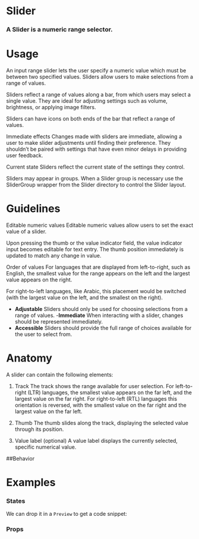
<Meta title="Work|Docs/Slider" component={Slider} />

# Slider

### A Slider is a numeric range selector.


<Preview withToolbar>
  <Story name="Standard">
    <Slider label="Slider" />
  </Story>
</Preview>

# Usage
An input range slider lets the user specify a numeric value which must be between two specified values.
Sliders allow users to make selections from a range of values.

Sliders reflect a range of values along a bar, from which users may select a single value. They are ideal for adjusting settings such as volume, brightness, or applying image filters.

Sliders can have icons on both ends of the bar that reflect a range of values.

Immediate effects
Changes made with sliders are immediate, allowing a user to make slider adjustments until finding their preference. They shouldn’t be paired with settings that have even minor delays in providing user feedback.

Current state
Sliders reflect the current state of the settings they control.




<Preview withToolbar>
  <Story name="RangeSlider">
    <RangeSlider label="Slider" />
  </Story>
</Preview>

Sliders may appear in groups. When a Slider group is necessary use the SliderGroup wrapper from the Slider directory to control the Slider layout.

# Guidelines

Editable numeric values
Editable numeric values allow users to set the exact value of a slider.

Upon pressing the thumb or the value indicator field, the value indicator input becomes editable for text entry. The thumb position immediately is updated to match any change in value.

Order of values
For languages that are displayed from left-to-right, such as English, the smallest value for the range appears on the left and the largest value appears on the right.

For right-to-left languages, like Arabic, this placement would be switched (with the largest value on the left, and the smallest on the right).

- **Adjustable**
Sliders should only be used for choosing selections from a range of values.
-**Immediate**
When interacting with a slider, changes should be represented immediately.
- **Accessible**
Sliders should provide the full range of choices available for the user to select from.


# Anatomy
A slider can contain the following elements:
1. Track
The track shows the range available for user selection. For left-to-right (LTR) languages, the smallest value appears on the far left, and the largest value on the far right. For right-to-left (RTL) languages this orientation is reversed, with the smallest value on the far right and the largest value on the far left.

2. Thumb
The thumb slides along the track, displaying the selected value through its position.

3. Value label (optional)
A value label displays the currently selected, specific numerical value.

##Behavior

# Examples

### States
We can drop it in a `Preview` to get a code snippet:
<Preview>
  <Story name="States">
          <Form columns="1">
        <Section title="Standard">
          <Slider />
        </Section>
        <Section title="Error">
          <Slider error />
        </Section>
        <Section title="Disabled">
          <Slider disabled />
        </Section>
      </Form>
  </Story>
</Preview>




### Props
<Props of={Slider} />




